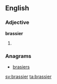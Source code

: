 ==English==

===Adjective===
'''brassier'''

# {{comparative of|brassy}}

===Anagrams===
* [[brasiers#English|brasiers]]

[[sv:brassier]]
[[ta:brassier]]